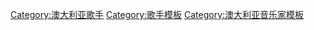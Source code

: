 [[Category:澳大利亚歌手|Category:澳大利亚歌手]]
[[Category:歌手模板|Category:歌手模板]]
[[Category:澳大利亚音乐家模板|Category:澳大利亚音乐家模板]]
